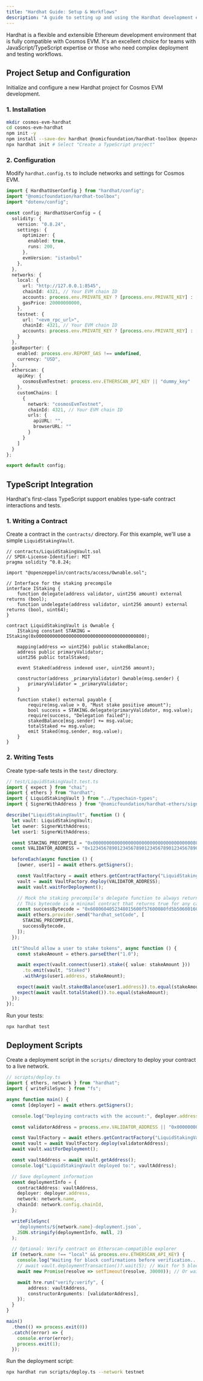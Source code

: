 ```yaml
---
title: "Hardhat Guide: Setup & Workflows"
description: "A guide to setting up and using the Hardhat development environment for building, testing, and deploying on Cosmos EVM."
---
```


Hardhat is a flexible and extensible Ethereum development environment that is fully compatible with Cosmos EVM. It's an excellent choice for teams with JavaScript/TypeScript expertise or those who need complex deployment and testing workflows.

## Project Setup and Configuration

Initialize and configure a new Hardhat project for Cosmos EVM development.

### 1. Installation

```bash lines expandable
mkdir cosmos-evm-hardhat
cd cosmos-evm-hardhat
npm init -y
npm install --save-dev hardhat @nomicfoundation/hardhat-toolbox @openzeppelin/contracts
npx hardhat init # Select "Create a TypeScript project"
```

### 2. Configuration

Modify `hardhat.config.ts` to include networks and settings for Cosmos EVM.

```typescript title="hardhat.config.ts" lines expandable
import { HardhatUserConfig } from "hardhat/config";
import "@nomicfoundation/hardhat-toolbox";
import "dotenv/config";

const config: HardhatUserConfig = {
  solidity: {
    version: "0.8.24",
    settings: {
      optimizer: {
        enabled: true,
        runs: 200,
      },
      evmVersion: "istanbul"
    },
  },
  networks: {
    local: {
      url: "http://127.0.0.1:8545",
      chainId: 4321, // Your EVM chain ID
      accounts: process.env.PRIVATE_KEY ? [process.env.PRIVATE_KEY] : [],
      gasPrice: 20000000000,
    },
    testnet: {
      url: "<evm_rpc_url>",
      chainId: 4321, // Your EVM chain ID
      accounts: process.env.PRIVATE_KEY ? [process.env.PRIVATE_KEY] : [],
    }
  },
  gasReporter: {
    enabled: process.env.REPORT_GAS !== undefined,
    currency: "USD",
  },
  etherscan: {
    apiKey: {
      cosmosEvmTestnet: process.env.ETHERSCAN_API_KEY || "dummy_key"
    },
    customChains: [
      {
        network: "cosmosEvmTestnet",
        chainId: 4321, // Your EVM chain ID
        urls: {
          apiURL: "",
          browserURL: ""
        }
      }
    ]
  }
};

export default config;
```

## TypeScript Integration

Hardhat's first-class TypeScript support enables type-safe contract interactions and tests.

### 1. Writing a Contract

Create a contract in the `contracts/` directory. For this example, we'll use a simple `LiquidStakingVault`.

```solidity title="contracts/LiquidStakingVault.sol" lines expandable
// contracts/LiquidStakingVault.sol
// SPDX-License-Identifier: MIT
pragma solidity ^0.8.24;

import "@openzeppelin/contracts/access/Ownable.sol";

// Interface for the staking precompile
interface IStaking {
    function delegate(address validator, uint256 amount) external returns (bool);
    function undelegate(address validator, uint256 amount) external returns (bool, uint64);
}

contract LiquidStakingVault is Ownable {
    IStaking constant STAKING = IStaking(0x0000000000000000000000000000000000000800);

    mapping(address => uint256) public stakedBalance;
    address public primaryValidator;
    uint256 public totalStaked;

    event Staked(address indexed user, uint256 amount);

    constructor(address _primaryValidator) Ownable(msg.sender) {
        primaryValidator = _primaryValidator;
    }

    function stake() external payable {
        require(msg.value > 0, "Must stake positive amount");
        bool success = STAKING.delegate(primaryValidator, msg.value);
        require(success, "Delegation failed");
        stakedBalance[msg.sender] += msg.value;
        totalStaked += msg.value;
        emit Staked(msg.sender, msg.value);
    }
}
```

### 2. Writing Tests

Create type-safe tests in the `test/` directory.

```typescript title="test/LiquidStakingVault.test.ts" lines expandable
// test/LiquidStakingVault.test.ts
import { expect } from "chai";
import { ethers } from "hardhat";
import { LiquidStakingVault } from "../typechain-types";
import { SignerWithAddress } from "@nomicfoundation/hardhat-ethers/signers";

describe("LiquidStakingVault", function () {
  let vault: LiquidStakingVault;
  let owner: SignerWithAddress;
  let user1: SignerWithAddress;

  const STAKING_PRECOMPILE = "0x0000000000000000000000000000000000000800";
  const VALIDATOR_ADDRESS = "0x1234567890123456789012345678901234567890";

  beforeEach(async function () {
    [owner, user1] = await ethers.getSigners();

    const VaultFactory = await ethers.getContractFactory("LiquidStakingVault");
    vault = await VaultFactory.deploy(VALIDATOR_ADDRESS);
    await vault.waitForDeployment();

    // Mock the staking precompile's delegate function to always return true
    // This bytecode is a minimal contract that returns true for any call
    const successBytecode = "0x6080604052348015600f57600080fd5b50600160005560016000f3";
    await ethers.provider.send("hardhat_setCode", [
      STAKING_PRECOMPILE,
      successBytecode,
    ]);
  });

  it("Should allow a user to stake tokens", async function () {
    const stakeAmount = ethers.parseEther("1.0");

    await expect(vault.connect(user1).stake({ value: stakeAmount }))
      .to.emit(vault, "Staked")
      .withArgs(user1.address, stakeAmount);

    expect(await vault.stakedBalance(user1.address)).to.equal(stakeAmount);
    expect(await vault.totalStaked()).to.equal(stakeAmount);
  });
});
```

Run your tests:
```bash lines
npx hardhat test
```

## Deployment Scripts

Create a deployment script in the `scripts/` directory to deploy your contract to a live network.

```typescript title="scripts/deploy.ts" lines expandable
// scripts/deploy.ts
import { ethers, network } from "hardhat";
import { writeFileSync } from "fs";

async function main() {
  const [deployer] = await ethers.getSigners();

  console.log("Deploying contracts with the account:", deployer.address);

  const validatorAddress = process.env.VALIDATOR_ADDRESS || "0x0000000000000000000000000000000000000000";

  const VaultFactory = await ethers.getContractFactory("LiquidStakingVault");
  const vault = await VaultFactory.deploy(validatorAddress);
  await vault.waitForDeployment();

  const vaultAddress = await vault.getAddress();
  console.log("LiquidStakingVault deployed to:", vaultAddress);

  // Save deployment information
  const deploymentInfo = {
    contractAddress: vaultAddress,
    deployer: deployer.address,
    network: network.name,
    chainId: network.config.chainId,
  };

  writeFileSync(
    `deployments/${network.name}-deployment.json`,
    JSON.stringify(deploymentInfo, null, 2)
  );

  // Optional: Verify contract on Etherscan-compatible explorer
  if (network.name !== "local" && process.env.ETHERSCAN_API_KEY) {
    console.log("Waiting for block confirmations before verification...");
    // await vault.deploymentTransaction()?.wait(5); // Wait for 5 blocks
    await new Promise(resolve => setTimeout(resolve, 30000)); // Or wait 30 seconds

    await hre.run("verify:verify", {
        address: vaultAddress,
        constructorArguments: [validatorAddress],
    });
  }
}

main()
  .then(() => process.exit(0))
  .catch((error) => {
    console.error(error);
    process.exit(1);
  });
```

Run the deployment script:
```bash lines
npx hardhat run scripts/deploy.ts --network testnet
```